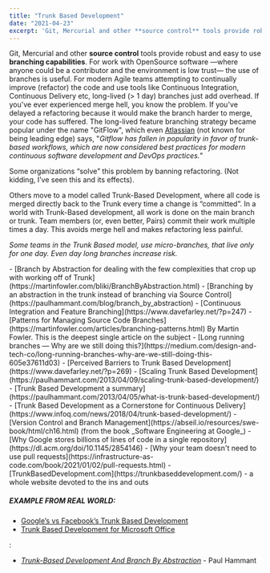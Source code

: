 ```yaml
---
title: "Trunk Based Development"
date: "2021-04-23"
excerpt: 'Git, Mercurial and other **source control** tools provide robust and easy to use'
---
```


Git, Mercurial and other **source control** tools provide robust and easy to use **branching capabilities**. For work with OpenSource software —where anyone could be a contributor and the environment is low trust— the use of branches is useful. For modern Agile teams attempting to continually improve (refactor) the code and use tools like Continuous Integration, Continuous Delivery etc, long-lived (> 1 day) branches just add overhead. If you've ever experienced merge hell, you know the problem. If you've delayed a refactoring because it would make the branch harder to merge, your code has suffered. The long-lived feature branching strategy became popular under the name "GitFlow", which even [Atlassian](https://www.atlassian.com/git/tutorials/comparing-workflows/gitflow-workflow) (not known for being leading edge) says, "_Gitflow has fallen in popularity in favor of trunk-based workflows, which are now considered best practices for modern continuous software development and DevOps practices._"

Some organizations “solve” this problem by banning refactoring. (Not kidding, I’ve seen this and its effects).

Others move to a model called Trunk-Based Development, where all code is merged directly back to the Trunk every time a change is “committed”. In a world with Trunk-Based development, all work is done on the main branch or trunk. Team members (or, even better, Pairs) commit their work multiple times a day. This avoids merge hell and makes refactoring less painful.

_Some teams in the Trunk Based model, use micro-branches, that live only for one day. Even day long branches increase risk._

<HighlightBox heading="Resource Links" variant="resourceLinks">
- [Branch by Abstraction for dealing with the few complexities that crop up with working off of Trunk](https://martinfowler.com/bliki/BranchByAbstraction.html)
- [Branching by an abstraction in the trunk instead of branching via Source Control](https://paulhammant.com/blog/branch_by_abstraction)
- [Continuous Integration and Feature Branching](https://www.davefarley.net/?p=247)
- [Patterns for Managing Source Code Branches](https://martinfowler.com/articles/branching-patterns.html) By Martin Fowler. This is the deepest single article on the subject
- [Long running branches — Why are we still doing this?](https://medium.com/design-and-tech-co/long-running-branches-why-are-we-still-doing-this-605e37611d03)
- [Perceived Barriers to Trunk Based Development](https://www.davefarley.net/?p=269)
- [Scaling Trunk Based Development](https://paulhammant.com/2013/04/09/scaling-trunk-based-development/)
- [Trunk Based Development a summary](https://paulhammant.com/2013/04/05/what-is-trunk-based-development/)
- [Trunk Based Development as a Cornerstone for Continuous Delivery](https://www.infoq.com/news/2018/04/trunk-based-development/)
- [Version Control and Branch Management](https://abseil.io/resources/swe-book/html/ch16.html) (from the book _Software Engineering at Google_)
- [Why Google stores billions of lines of code in a single repository](https://dl.acm.org/doi/10.1145/2854146)
- [Why your team doesn't need to use pull requests](https://infrastructure-as-code.com/book/2021/01/02/pull-requests.html)
- [TrunkBasedDevelopment.com](https://trunkbaseddevelopment.com/) - a whole website devoted to the ins and outs

##### EXAMPLE FROM REAL WORLD:

- [Google’s vs Facebook’s Trunk Based Development](https://paulhammant.com/2014/01/08/googles-vs-facebooks-trunk-based-development/)
- [Trunk Based Development for Microsoft Office](https://paulhammant.com/2014/04/03/microsofts-trunk-based-development/)
</HighlightBox>

<HighlightBox heading="Related Books" variant="relatedBooks">:

- [_Trunk-Based Development And Branch By Abstraction_](https://leanpub.com/trunk-based-development) - Paul Hammant
</HighlightBox>
